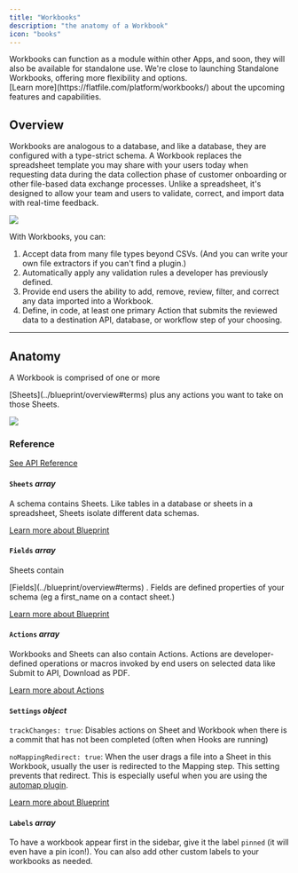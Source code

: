 ```yaml
---
title: "Workbooks"
description: "the anatomy of a Workbook"
icon: "books"
---
```


<Tip>
  Workbooks can function as a module within other Apps, and soon, they will also
  be available for standalone use. We're close to launching Standalone
  Workbooks, offering more flexibility and options.
  <br /> [Learn more](https://flatfile.com/platform/workbooks/) about the
  upcoming features and capabilities.
</Tip>

## Overview

Workbooks are analogous to a database, and like a database, they are configured
with a type-strict schema. A Workbook replaces the spreadsheet template you may
share with your users today when requesting data during the data collection
phase of customer onboarding or other file-based data exchange processes. Unlike
a spreadsheet, it's designed to allow your team and users to validate, correct,
and import data with real-time feedback.

<img src="../images/quickstart/workbook.png" caption="The Flatfile Workbook" />

With Workbooks, you can:

1. Accept data from many file types beyond CSVs. (And you can write your own
   file extractors if you can't find a plugin.)
2. Automatically apply any validation rules a developer has previously defined.
3. Provide end users the ability to add, remove, review, filter, and correct any
   data imported into a Workbook.
4. Define, in code, at least one primary Action that submits the reviewed data
   to a destination API, database, or workflow step of your choosing.

---

## Anatomy

A Workbook is comprised of one or more

<Tooltip tip="A collection of fields...">
  [Sheets](../blueprint/overview#terms)
</Tooltip>
plus any actions you want to take on those Sheets.

<img
  src="../images/concepts/workbook_anatomy.png"
  caption="The anatomy of a Workbook"
/>

### Reference

[See API Reference](https://reference.flatfile.com/api-reference/workbooks/create-a-workbook)

#### `Sheets` _array_

A schema contains Sheets. Like tables in a database or sheets in a spreadsheet,
Sheets isolate different data schemas.

[Learn more about Blueprint](../blueprint)

#### `Fields` _array_

Sheets contain

<Tooltip tip="Describes an attribute of the entity...">
  [Fields](../blueprint/overview#terms)
</Tooltip>
. Fields are defined properties of your schema (eg a first_name on a contact
sheet.)

[Learn more about Blueprint](../blueprint)

#### `Actions` _array_

Workbooks and Sheets can also contain Actions. Actions are developer-defined
operations or macros invoked by end users on selected data like Submit to API,
Download as PDF.

[Learn more about Actions](../guides/actions)

#### `Settings` _object_

`trackChanges: true`: Disables actions on Sheet and Workbook when there is a
commit that has not been completed (often when Hooks are running)

`noMappingRedirect: true`: When the user drags a file into a Sheet in this
Workbook, usually the user is redirected to the Mapping step. This setting
prevents that redirect. This is especially useful when you are using the
[automap plugin](../guides/automap).

[Learn more about Blueprint](../blueprint)

#### `Labels` _array_

To have a workbook appear first in the sidebar, give it the label `pinned` (it
will even have a pin icon!). You can also add other custom labels to your
workbooks as needed.
